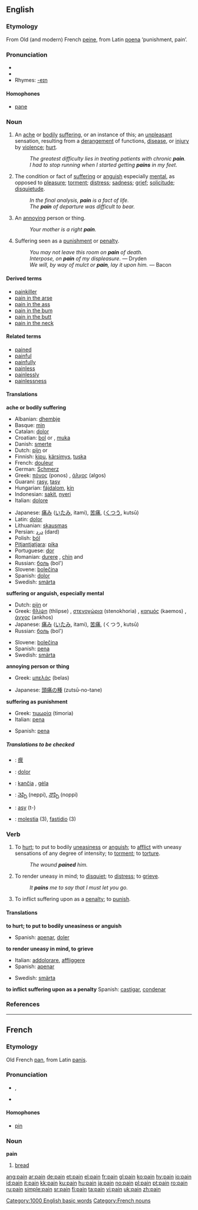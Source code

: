{{see|Pain}}
==English==

{{rank|memory|proved|plan|938|pain|official|loss|spot}}

===Etymology===
From Old (and modern) French [[peine]], from Latin [[poena]] ‘punishment, pain’.

===Pronunciation===
* {{IPA|/peɪn/}}
* {{audio|en-us-pain.ogg|Audio (US)}}
*Rhymes: [[Rhymes:English:-eɪn|-eɪn]]

====Homophones====
*[[pane]]

===Noun===
{{en-noun|s|-}}

# {{italbrac|countable and uncountable}} An [[ache]] or [[bodily]] [[suffering]], or an instance of this; an [[unpleasant]] sensation, resulting from a [[derangement]] of functions, [[disease]], or [[injury]] by [[violence]]; [[hurt]].
#: ''The greatest difficulty lies in treating patients with chronic '''pain'''.''
#: ''I had to stop running when I started getting '''pains''' in my feet.''
# {{uncountable}} The condition or fact of [[suffering]] or [[anguish]] especially [[mental]], as opposed to [[pleasure]]; [[torment]]; [[distress]]; [[sadness]]; [[grief]]; [[solicitude]]; [[disquietude]].
#: ''In the final analysis, '''pain''' is a fact of life.''
#: ''The '''pain''' of departure was difficult to bear.''
# {{countable}} An [[annoy]]ing person or thing.
#: ''Your mother is a right '''pain'''.''
#{{uncountable}} {{obsolete}} Suffering seen as a [[punishment]] or [[penalty]].
#: ''You may not leave this room on '''pain''' of death.''
#: ''Interpose, on '''pain''' of my displeasure.'' &mdash; Dryden
#: ''We will, by way of mulct or '''pain''', lay it upon him.'' &mdash; Bacon

====Derived terms====
*[[painkiller]]
*[[pain in the arse]]
*[[pain in the ass]]
*[[pain in the bum]]
*[[pain in the butt]]
*[[pain in the neck]]

====Related terms====
*[[pained]]
*[[painful]]
*[[painfully]]
*[[painless]]
*[[painlessly]]
*[[painlessness]]

====Translations====
'''ache or bodily suffering'''
{{top}}
*Albanian: [[dhembje]] {{f}} {{p}}
*Basque: [[min]]
*Catalan: [[dolor]] {{m}}
*Croatian: [[bol]] {{f}} or {{m}}, [[muka]] {{f}}
*Danish: [[smerte]]
*Dutch: [[pijn]] {{m}} or {{f}}
*Finnish: [[kipu]], [[kärsimys]], [[tuska]]
*French: [[douleur]] {{m}}
*German: [[Schmerz]] {{m}}
*Greek: [[πόνος]] (ponos) {{m}}, [[άλγος]] (algos) {{n}}
*Guaraní: [[rasy]], [[tasy]]
*Hungarian: [[fájdalom]], [[kín]]
*Indonesian: [[sakit]], [[nyeri]]
*Italian: [[dolore]] {{m}}
{{mid}}
*Japanese: [[痛み]] ([[いたみ]], itami), [[苦痛]], ([[くつう]], kutsū)
*Latin: [[dolor]] {{m}}
*Lithuanian: [[skausmas]] {{m}}
*Persian: [[درد]] (dard)
*Polish: [[ból]] {{m}}
*[[Pitjantjatjara]]: [[pika]]
*Portuguese: [[dor]] {{m}}
*Romanian: [[durere]] {{f}}, [[chin]] {{f}} and {{m}}
*Russian: [[боль]] (bol') {{f}}
*Slovene: [[bolečina]] {{f}}
*Spanish: [[dolor]] {{m}}
*Swedish: [[smärta]] {{c}}
{{bottom}}

'''suffering or anguish, especially mental'''
{{top}}
*Dutch: [[pijn]] {{m}} or {{f}}
*Greek: [[θλίψη]] (thlipse) {{f}}, [[στενοχώρια]] (stenokhoria) {{f}}, [[καημός]] (kaemos) {{m}}, [[άγχος]] (ankhos) {{n}}
*Japanese: [[痛み]] ([[いたみ]], itami), [[苦痛]], (くつう, kutsū)
*Russian: [[боль]] (bol') {{f}}
{{mid}}
*Slovene: [[bolečina]] {{f}}
*Spanish: [[pena]] {{f}}
*Swedish: [[smärta]] {{c}}
{{bottom}}

'''annoying person or thing'''
{{top}}
*Greek: [[μπελάς]] (belas) {{m}}
{{mid}}
*Japanese: [[頭痛の種]] (zutsū-no-tane)
{{bottom}}

'''suffering as punishment'''
{{top}}
*Greek: [[τιμωρία]] (timoria) {{f}}
*Italian: [[pena]] {{f}}
{{mid}}
*Spanish: [[pena]] {{f}}
{{bottom}}

=====Translations to be checked=====
{{checktrans}}

*{{ttbc|CJKV Characters}}: [[瘝]]
*{{ttbc|Interlingua}}: [[dolor]]
*{{ttbc|Lithuanian}}: [[kančia]] {{f}}, [[gėla]] {{f}}
*{{ttbc|Telugu}}: [[నెప్పి]] (neppi), [[నొప్పి]] (noppi)
*{{ttbc|Tupinambá}}: [[asy]] (t-)
*{{ttbc|Spanish}}: [[molestia]] (3), [[fastidio]] (3)

===Verb===
{{en-verb}}

# {{transitive}} To [[hurt]]; to put to bodily [[uneasiness]] or [[anguish]]; to [[afflict]] with uneasy sensations of any degree of intensity; to [[torment]]; to [[torture]].
#: ''The wound '''pained''' him.''
# {{transitive}} To render uneasy in mind; to [[disquiet]]; to [[distress]]; to [[grieve]].
#: ''It '''pains''' me to say that I must let you go.''
# {{transitive}} {{obsolete}} To inflict suffering upon as a [[penalty]]; to [[punish]].

====Translations====
'''to hurt; to put to bodily uneasiness or anguish'''
{{top}}
* Spanish: [[apenar]], [[doler]]
{{mid}}
{{bottom}}

'''to render uneasy in mind, to grieve'''
{{top}}
*Italian: [[addolorare]], [[affliggere]]
*Spanish: [[apenar]]
{{mid}}
*Swedish: [[smärta]]
{{bottom}}

'''to inflict suffering upon as a penalty'''
{{top}}
Spanish: [[castigar]], [[condenar]]
{{mid}}
{{bottom}}

===References===
{{R:Webster 1913}}

----

==French==

===Etymology===
Old French [[pan]], from Latin [[panis]].

===Pronunciation===
*{{IPA|/pɛ̃/}}, {{SAMPA|/pE~/}}
*{{audio|Fr-Pain-fr-Paris.ogg|Audio (FR)}}

====Homophones====
*[[pin]]

===Noun===
'''pain''' {{m}}

# [[bread]]

[[Category:1000 English basic words]]
[[Category:French nouns]]

[[ang:pain]]
[[ar:pain]]
[[de:pain]]
[[et:pain]]
[[el:pain]]
[[fr:pain]]
[[gl:pain]]
[[ko:pain]]
[[hy:pain]]
[[io:pain]]
[[id:pain]]
[[it:pain]]
[[kk:pain]]
[[ku:pain]]
[[hu:pain]]
[[ja:pain]]
[[no:pain]]
[[pl:pain]]
[[pt:pain]]
[[ro:pain]]
[[ru:pain]]
[[simple:pain]]
[[sr:pain]]
[[fi:pain]]
[[ta:pain]]
[[vi:pain]]
[[uk:pain]]
[[zh:pain]]